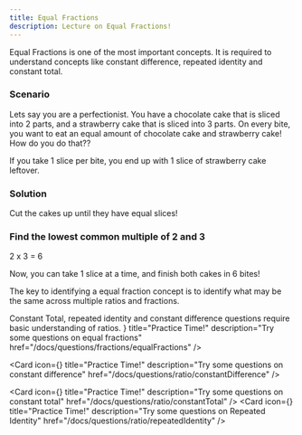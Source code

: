 ```yaml
---
title: Equal Fractions
description: Lecture on Equal Fractions!
---
```




Equal Fractions is one of the most important concepts. It is required to understand concepts like constant difference, repeated identity and constant total.

### Scenario

Lets say you are a perfectionist. You have a chocolate cake that is sliced into 2 parts, and a strawberry cake that is sliced into 3 parts. On every bite, you want to eat
an equal amount of chocolate cake and strawberry cake! How do you do that??

<div className="flex flex-wrap space-between">
  <EqualPartPieChartComponent title={"Chocolate Cake"} slices={2} />
  <EqualPartPieChartComponent title={"Strawberry Cake"} slices={3} />
</div>

If you take 1 slice per bite, you end up with 1 slice of strawberry cake leftover.

### Solution

Cut the cakes up until they have equal slices!

<div className="steps">

<div className="step">
<h3>Find the lowest common multiple of 2 and 3</h3>

<p>2 x 3 = 6</p>
</div>
</div>

<div className="flex flex-wrap space-between">
  <EqualPartPieChartComponent title={"Chocolate Cake"} slices={6} />
  <EqualPartPieChartComponent title={"Strawberry Cake"} slices={6} />
</div>

Now, you can take 1 slice at a time, and finish both cakes in 6 bites!

The key to identifying a equal fraction concept is to identify what may be the same across multiple ratios and fractions.

<Callout type="warn" title="Note">
  Constant Total, repeated identity and constant difference questions require
  basic understanding of ratios.
</Callout>

<Cards>
  <Card icon={<FileQuestion />} title="Practice Time!" description="Try some questions on equal fractions" href="/docs/questions/fractions/equalFractions" />

<Card
  icon={<FileQuestion />}
  title="Practice Time!"
  description="Try some questions on constant difference"
  href="/docs/questions/ratio/constantDifference"
/>

<Card
  icon={<FileQuestion />}
  title="Practice Time!"
  description="Try some questions on constant total"
  href="/docs/questions/ratio/constantTotal"
/>
<Card
  icon={<FileQuestion />}
  title="Practice Time!"
  description="Try some questions on Repeated Identity"
  href="/docs/questions/ratio/repeatedIdentity"
/>
</Cards>
